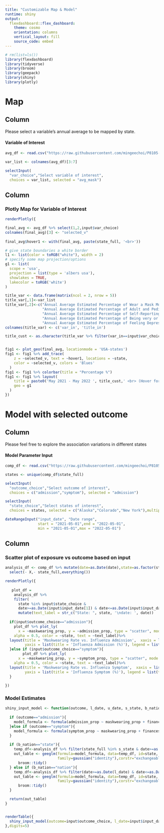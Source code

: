 ```yaml
---
title: "Customizable Map & Model"
runtime: shiny
output: 
  flexdashboard::flex_dashboard:
    theme: cosmo
    orientation: columns
    vertical_layout: fill
    source_code: embed
---
```

  
```r
# rm(list=ls())
library(flexdashboard)
library(tidyverse)
library(broom)
library(geepack)
library(shiny)
library(plotly)
```


Map
=========================================

Column {.sidebar}
-----------------------------------------------------------------------
  
Please select a variable's annual average to be mapped by state. 

#### Variable of Interest
```r
avg_df <- read.csv("https://raw.githubusercontent.com/mingeechoi/P8105-final-project-proposal/main/Data/final_avg.csv") %>% select(everything(), - X)

var_list <- colnames(avg_df)[3:7]

selectInput(
  "var_choice","Select variable of interest",
  choices = var_list, selected = "avg_mask")

```



Column 
-----------------------------------------------------------------------
  
### Plotly Map for Variable of Interest

```r


renderPlotly({ 

final_avg <- avg_df %>% select(1,2,input$var_choice)
colnames(final_avg)[3] <- "selected_v"
  
final_avg$hover1 <- with(final_avg, paste(state_full, '<br>'))

# give state boundaries a white border
l1 <- list(color = toRGB("white"), width = 2)
# specify some map projection/options
g1 <- list(
  scope = 'usa',
  projection = list(type = 'albers usa'),
  showlakes = TRUE,
  lakecolor = toRGB('white')
)

title_var <- data.frame(matrix(ncol = 2, nrow = 5))
title_var[,1]<-var_list
title_var[,2]<-c("Annual Average Estimated Percentage of Wear a Mask Most or All of the Time in public for the Past 7 Days",
                 "Annual Average Estimated Percentage of Adult and Pediatric Hospital Admissions with Confirmed Influenza for the Past 7 Days",
                 "Annual Average Estimated Percentage of Self-Reporting Influenza-like Symptoms for the Past 7 Days",
                 "Annual Average Estimated Percentage of Being very or somewhat Worried about Household Finances for the Next Month",
                 "Annual Average Estimated Percentage of Feeling Depressed for Most or All of the Past 7 Days")
colnames(title_var) <- c('var_in', 'title_in')

title_cust <- as.character(title_var %>% filter(var_in==input$var_choice) %>% select(title_in))


fig1 <- plot_geo(final_avg, locationmode = 'USA-states')
fig1 <- fig1 %>% add_trace(
    z = ~selected_v, text = ~hover1, locations = ~state,
    color = ~selected_v, colors = 'Blues'
  )
fig1 <- fig1 %>% colorbar(title = "Percentage %")
fig1 <- fig1 %>% layout(
    title = paste0('May 2021 - May 2022 ', title_cust,' <br> (Hover for breakdown)'),
    geo = g1
  )
})

```


Model with selected outcome
=========================================

Column {.sidebar}
-----------------------------------------------------------------------
  
Please feel free to explore the association variations in different states

#### Model Parameter Input

```r
comp_df <- read.csv("https://raw.githubusercontent.com/mingeechoi/P8105-final-project-proposal/main/Data/final_long.csv")

states <- unique(comp_df$state_full)
```


```r
selectInput(
  "outcome_choice","Select outcome of interest",
  choices = c("admission","symptom"), selected = "admission")

selectInput(
  "state_choice","Select states of interest",
  choices = states, selected = c("Alaska","Colorado","New York"),multiple=TRUE)

dateRangeInput("input_date", "Date range",
               start = "2021-05-01",end = "2022-05-01",
               min = "2021-05-01",max = "2022-05-01")
```



Column 
-----------------------------------------------------------------------
  
### Scatter plot of exposure vs outcome based on input {data-height=600}
  
```r
analysis_df <- comp_df %>% mutate(date=as.Date(date),state=as.factor(state_full)) %>% arrange(state,date) %>% 
  select(- X,- state_full,everything())

renderPlotly({ 
  
   plot_df =
    analysis_df %>% 
    filter(
      state %in% input$state_choice &
      date>=as.Date(input$input_date[1]) & date<=as.Date(input$input_date[2]))%>%
      mutate(text_label = str_c("State: ", state, '\ndate: ', date))
  
  if(input$outcome_choice=="admission"){
    plot_df %>% plot_ly(
      x = ~maskwearing_prop, y = ~admission_prop, type = "scatter", mode = "markers",
    alpha = 0.5, color = ~state, text = ~text_label)%>%
  layout(title = 'Maskwearing Rate vs. Influenza Admission',  xaxis = list(title = 'Maskwearing Rate (%)'), 
         yaxis = list(title = 'Influenza Admission (%)'), legend = list(title=list(text='<b> State of Interest </b>')))
  }else if (input$outcome_choice=="symptom"){
        plot_df %>% plot_ly(
      x = ~maskwearing_prop, y = ~symptom_prop, type = "scatter", mode = "markers",
    alpha = 0.5, color = ~state, text = ~text_label)%>%
  layout(title = 'Maskwearing Rate vs. Influenza Symptom',  xaxis = list(title = 'Maskwearing Rate (%)'), 
         yaxis = list(title = 'Influenza Symptom (%)'), legend = list(title=list(text='<b> State of Interest </b>')))
  }
  
})
```

### Model Estimates {data-height=400}

```r

shiny_input_model <- function(outcome, l_date, u_date, s_state, b_nation){
  
  if (outcome=="admission"){
    model_formula <- formula(admission_prop ~ maskwearing_prop + finances_prop + depression_prop)
  }else if (outcome=="symptom"){
    model_formula <- formula(symptom_prop ~ maskwearing_prop + finances_prop + depression_prop)
  }
  
  if (b_nation=="state"){
    temp_df<-analysis_df %>% filter(state_full %in% s_state & date>=as.Date(l_date) & date<=as.Date(u_date))
    out_table <- geeglm(formula=model_formula, data=temp_df, id=state,
                        family=gaussian("identity"),corstr="exchangeable",std.err = "san.se") %>% 
      broom::tidy() 
  } else if (b_nation=="nation"){
    temp_df<-analysis_df %>% filter(date>=as.Date(l_date) & date<=as.Date(u_date))
    out_table <- geeglm(formula=model_formula, data=temp_df, id=state,
                        family=gaussian("identity"),corstr="exchangeable",std.err = "san.se") %>% 
      broom::tidy() 
  }

  return(out_table)
}


renderTable({
  shiny_input_model(outcome=input$outcome_choice, l_date=input$input_date[1], u_date=input$input_date[2], s_state=input$state_choice, b_nation="state")
},digits=5)
```
